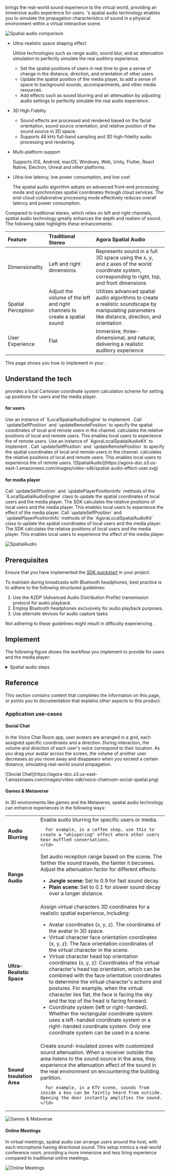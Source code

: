 
<Vg k="SPATIAL" /> brings the real-world sound experience to the virtual world, providing an immersive audio experience for users. <Vg k="COMPANY" />'s spatial audio technology enables you to simulate the propagation characteristics of sound in a physical environment within a virtual interactive scene.

![Spatial audio comparison](https://agora-doc.s3.us-east-1.amazonaws.com/images/video-sdk/spatial-audio-comparison.png)
 
- Ultra-realistic space shaping effect

    Utilize technologies such as range audio, sound blur, and air attenuation simulation to perfectly simulate the real auditory experience.

    - Set the spatial positions of users in real time to give a sense of change in the distance, direction, and orientation of other users.
    - Update the spatial position of the media player, to add a sense of space to background sounds, accompaniments, and other media resources.
    - Add <Vg k="SPATIAL" /> effects such as sound blurring and air attenuation by adjusting audio settings to perfectly simulate the real audio experience.

- 3D High Fidelity

    - Sound effects are processed and rendered based on the facial orientation, sound source orientation, and relative position of the sound source in 3D space.
    - Supports 48 kHz full-band sampling and 3D high-fidelity audio processing and rendering.

- Multi-platform support

    Supports iOS, Android, macOS, Windows, Web, Unity, Flutter, React Native, Electron, Unreal and other platforms.

- Ultra-low latency, low power consumption, and low cost

    The spatial audio algorithm adopts an advanced front-end processing mode and synchronizes spatial coordinates through cloud services. The end-cloud collaborative processing mode effectively reduces overall latency and power consumption.

Compared to traditional stereo, which relies on left and right channels, spatial audio technology greatly enhances the depth and realism of sound. The following table highlights these enhancements:

| Feature    | Traditional Stereo | Agora Spatial Audio   |
|:-----------|:------------------|:-----------------------|
| Dimensionality  | Left and right dimensions      | Represents sound in a full 3D space using the x, y, and z axes of the world coordinate system, corresponding to right, top, and front dimensions   |
| Spatial Perception     | Adjust the volume of the left and right channels to create a spatial sound| Utilizes advanced spatial audio algorithms to create a realistic soundscape by manipulating parameters like distance, direction, and orientation |
| User Experience    | Flat     | Immersive, three-dimensional, and natural, delivering a realistic auditory experience     |

This page shows you how to implement <Vg k="SPATIAL" /> in your <Vpl k="CLIENT" />.

## Understand the tech

<Vg k="COMPANY" /> provides a local Cartesian coordinate system calculation scheme for setting up <Vg k="SPATIAL" /> positions for users and the media player.

#### <Vg k="SPATIAL" /> for users

<PlatformWrapper notAllowed="ios,macos">
Use an instance of `ILocalSpatialAudioEngine` to implement <Vg k="SPATIAL" />. Call `updateSelfPosition` and `updateRemotePosition` to specify the spatial coordinates of local and remote users in the channel. <Vpd k="SDK"/> calculates the relative positions of local and remote users. This enables local users to experience the <Vg k="SPATIAL" /> of remote users.
</PlatformWrapper>

<PlatformWrapper platform="ios,macos">
Use an instance of `AgoraLocalSpatialAudioKit` to implement <Vg k="SPATIAL" />. Call `updateSelfPosition` and `updateRemotePosition` to specify the spatial coordinates of local and remote users in the channel. <Vpd k="SDK"/> calculates the relative positions of local and remote users. This enables local users to experience the <Vg k="SPATIAL" /> of remote users.
</PlatformWrapper> 
![SpatialAudio](https://agora-doc.s3.us-east-1.amazonaws.com/images/video-sdk/spatial-audio-effect-user.svg)

#### <Vg k="SPATIAL" /> for media player

<PlatformWrapper notAllowed="ios,macos">
Call `updateSelfPosition` and `updatePlayerPositionInfo` methods of the `ILocalSpatialAudioEngine` class to update the spatial coordinates of local users and the media player. The SDK calculates the relative positions of local users and the media player. This enables local users to experience the <Vg k="SPATIAL" /> effect of the media player.
</PlatformWrapper> 

<PlatformWrapper platform="ios,macos">
Call `updateSelfPosition` and `updatePlayerPositionInfo` methods of the `AgoraLocalSpatialAudioKit` class to update the spatial coordinates of local users and the media player. The SDK calculates the relative positions of local users and the media player. This enables local users to experience the <Vg k="SPATIAL" /> effect of the media player.
</PlatformWrapper> 

![SpatialAudio](https://agora-doc.s3.us-east-1.amazonaws.com/images/video-sdk/spatial-audio-effect-player.svg)

## Prerequisites

Ensure that you have implemented the [SDK quickstart](../get-started/get-started-sdk) in your project. 

<PlatformWrapper platform="windows">

To maintain <Vg k="SPATIAL" /> during broadcasts with Bluetooth headphones, best practice is to adhere to the following structured guidelines:

1. Use the A2DP (Advanced Audio Distribution Profile) transmission protocol for audio playback.
1. Employ Bluetooth headphones exclusively for audio playback purposes.
1. Use alternate devices for audio capture tasks.

Not adhering to these guidelines might result in difficulty experiencing <Vg k="SPATIAL" />.

</PlatformWrapper>

## Implement <Vg k="SPATIAL" />
The following figure shows the workflow you implement to provide <Vg k="SPATIAL" /> for users and the media player:

<details>
<summary>Spatial audio steps</summary>

![Spatial audio steps](https://agora-doc.s3.us-east-1.amazonaws.com/images/video-sdk/spatial-audio-steps.svg)
</details>
<ProjectImplement/>

## Reference
This section contains content that completes the information on this page, or points you to documentation that explains other aspects to this product.


### Application use-cases

#### Social Chat

In the Voice Chat Room app, user avatars are arranged in a grid, each assigned specific coordinates and a direction. During interaction, the volume and direction of each user's voice correspond to their location. As you drag your avatar across the screen, the volume of another user decreases as you move away and disappears when you exceed a certain distance, simulating real-world sound propagation.

<div style={{ width: '33%' , height : '33%' }}>
  ![Social Chat](https://agora-doc.s3.us-east-1.amazonaws.com/images/video-sdk/voice-chatroom-social-spatial.png)
</div>

#### Games & Metaverse

In 3D environments like games and the Metaverse, spatial audio technology can enhance experiences in the following ways:

<table>
  <tr>
    <td><strong>Audio Blurring</strong></td>
    <td>
      Enable audio blurring for specific users or media. 
      
      For example, in a coffee shop, use this to create a "whispering" effect where other users hear muffled conversations.
    </td>
  </tr>
  <tr>
    <td><strong>Range Audio</strong></td>
    <td>
      Set audio reception range based on the scene. The farther the sound travels, the fainter it becomes. Adjust the attenuation factor for different effects:
      <ul>
        <li><strong>Jungle scene:</strong> Set to 0.9 for fast sound decay.</li>
        <li><strong>Plain scene:</strong> Set to 0.1 for slower sound decay over a longer distance.</li>
      </ul>
    </td>
  </tr>
  <tr>
    <td><strong>Ultra-Realistic Space</strong></td>
    <td>
      Assign virtual characters 3D coordinates for a realistic spatial experience, including:
      <ul>
        <li>Avatar coordinates (x, y, z). The coordinates of the avatar in 3D space.</li>
        <li>Virtual character face orientation coordinates (x, y, z): The face orientation coordinates of the virtual character in the scene.</li>
        <li>Virtual character head top orientation coordinates (x, y, z): Coordinates of the virtual character's head top orientation, which can be combined with the face orientation coordinates to determine the virtual character's actions and postures. For example, when the virtual character lies flat, the face is facing the sky and the top of the head is facing forward.</li>
        <li>Coordinate system (left or right-handed). Whether the rectangular coordinate system uses a left-handed coordinate system or a right-handed coordinate system. Only one coordinate system can be used in a scene.</li>
      </ul>
    </td>
  </tr>
  <tr>
    <td><strong>Sound Insulation Area</strong></td>
    <td>
      Create sound-insulated zones with customized sound attenuation. When a receiver outside the area listens to the sound source in the area, they experience the attenuation effect of the sound in the real environment on encountering the building partition.
      
      For example, in a KTV scene, sounds from inside a box can be faintly heard from outside. Opening the door instantly amplifies the sound.
    </td>
  </tr>
</table>

![Games & Metaverse](https://agora-doc.s3.us-east-1.amazonaws.com/images/video-sdk/gmes-scenario-spatial.png)

#### Online Meetings

In virtual meetings, spatial audio can arrange users around the host, with each microphone having directional sound. This setup mimics a real-world conference room, providing a more immersive and less tiring experience compared to traditional online meetings.

![Online Meetings](https://agora-doc.s3.us-east-1.amazonaws.com/images/video-sdk/online-spatial-scenario.png)

<PlatformWrapper platform="android, ios, macos, windows, unity, electron, react-native">

<Reference/>

</PlatformWrapper>
<PlatformWrapper notAllowed="android, electron, ios, macos, windows, unity, react-native">
<NotAvailable />
</PlatformWrapper>
